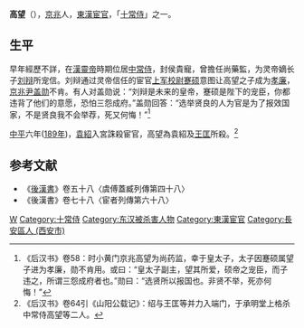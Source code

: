 '''高望'''（{{bd|？||189年|catIdx=G}}），[[京兆|京兆]]人，[[東漢|東漢]][[宦官|宦官]]，「[[十常侍|十常侍]]」之一。
==生平==
早年經歷不詳，在[[漢靈帝|漢靈帝]]時期位居[[中常侍|中常侍]]，封侯貴寵，曾擔任尚藥監，为灵帝嫡长子[[刘辩|刘辩]]所宠信。刘辩通过灵帝信任的宦官[[西園八校尉|上军校尉]][[蹇硕|蹇硕]]意图让高望之子成为[[孝廉|孝廉]]，[[京兆尹|京兆尹]][[盖勋|盖勋]]不肯。有人对盖勋说：“刘辩是未来的皇帝，蹇硕是陛下的宠臣，你都违背了他们的意愿，恐怕三怨成府。”盖勋回答：“选举贤良的人为官是为了报效国家，不是贤良我不会举荐，死又何悔！”<ref>《后汉书》卷58：时小黄门京兆高望为尚药监，幸于皇太子，太子因蹇硕属望子进为孝廉，勋不肯用。或曰：“皇太子副主，望其所爱，硕帝之宠臣，而子违之，所谓三怨成府者也。”勋曰：“选贤所以报国也。非贤不举，死亦何悔！”</ref>

[[中平|中平]]六年([[189年|189年]])，[[袁紹|袁紹]]入宮誅殺宦官，高望為袁紹及[[王匡_(三国)|王匡]]所殺。<ref>《后汉书》卷64引《山阳公载记》：绍与王匡等并力入端门，于承明堂上格杀中常侍高望等二人。</ref>

== 参考文献 ==
* 《[[後漢書|後漢書]]》卷五十八〈虞傅蓋臧列傳第四十八〉
* 《後漢書》卷七十八〈宦者列傳第六十八〉
{{Reflist}}
{{十常侍}}

{{DEFAULTSORT:G}}
[[Category:高姓|W]]
[[Category:十常侍|Category:十常侍]]
[[Category:东汉被杀害人物|Category:东汉被杀害人物]]
[[Category:東漢宦官|Category:東漢宦官]]
[[Category:長安區人_(西安市)|Category:長安區人 (西安市)]]